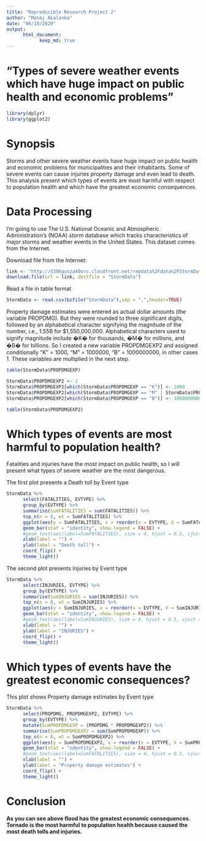 ---
title: "Reproducible Research Project 2"
author: "Manoj Akalanka"
date: "06/18/2020"
output: 
      html_document: 
            keep_md: true
---
# "Types of severe weather events which have huge impact on public health and economic problems"

```{r library,  include=FALSE}
library(dplyr)
library(ggplot2)
```

# Synopsis

Storms and other severe weather events have huge impact on public health and economic problems for municipalities and their inhabitants. Some of severe events can cause injuries property damage and even lead to death. This analysis present which types of events are most harmful with respect to population health and which have the greatest economic consequences.

# Data Processing

I'm going to use The U.S. National Oceanic and Atmospheric Administration's (NOAA) storm database which tracks characteristics of major storms and weather events in the United States. This dataset comes from the Internet. 



Download file from the Internet:
```{r, eval=FALSE, cache=TRUE}
link <- "http://d396qusza40orc.cloudfront.net/repdata%2Fdata%2FStormData.csv.bz2"
download.file(url = link, destfile = "StormData")
```

Read a file in table format
```{r, echo=TRUE, cache=TRUE}
StormData <- read.csv(bzfile("StormData"),sep = ",",header=TRUE)
```

Property damage estimates were entered as actual dollar amounts (the variable PROPDMG). But they were rounded to three significant digits, followed by an alphabetical character signifying the magnitude of the number, i.e., 1.55B for $1,550,000,000. Alphabetical characters used to signify magnitude include �K� for thousands, �M� for millions, and �B� for billions. So I created a new variable PROPDMGEXP2 and assigned conditionally "K" = 1000, "M" = 1000000, "B" = 1000000000, in other cases 1. These variables are multiplied in the next step.

```{r, echo=TRUE}
table(StormData$PROPDMGEXP)

StormData$PROPDMGEXP2 <- 1
StormData$PROPDMGEXP2[which(StormData$PROPDMGEXP == "K")] <- 1000
StormData$PROPDMGEXP2[which(StormData$PROPDMGEXP == "M" | StormData$PROPDMGEXP == "m")] <- 1000000
StormData$PROPDMGEXP2[which(StormData$PROPDMGEXP == "B")] <- 1000000000
```

```{r, echo=TRUE}
table(StormData$PROPDMGEXP2)
```

# Which types of events are most harmful to population health?

Fatalities and injuries have the most impact on public health, so I will present what types of severe weather are the most dangerous.


The first plot presents a Death toll by Event type

```{r, echo=TRUE}
StormData %>%
      select(FATALITIES, EVTYPE) %>%
      group_by(EVTYPE) %>%
      summarise(SumFATALITIES = sum(FATALITIES)) %>%
      top_n(n = 8, wt = SumFATALITIES) %>%
      ggplot(aes(y = SumFATALITIES, x = reorder(x = EVTYPE, X = SumFATALITIES), fill=EVTYPE))+
      geom_bar(stat = "identity", show.legend = FALSE) +
      #geom_text(aes(label=SumFATALITIES), size = 4, hjust = 0.5, vjust = -0.1) +
      xlab(label = "") +
      ylab(label = "Death toll") +
      coord_flip() +
      theme_light()
```

The second plot presents Injuries by Event type

```{r, echo=TRUE}
StormData %>%
      select(INJURIES, EVTYPE) %>%
      group_by(EVTYPE) %>%
      summarise(SumINJURIES = sum(INJURIES)) %>%
      top_n(n = 8, wt = SumINJURIES) %>%
      ggplot(aes(y = SumINJURIES, x = reorder(x = EVTYPE, X = SumINJURIES), fill=EVTYPE))+
      geom_bar(stat = "identity", show.legend = FALSE) +
      #geom_text(aes(label=SumINJURIES), size = 4, hjust = 0.5, vjust = -0.1) +
      xlab(label = "") +
      ylab(label = "INJURIES") +
      coord_flip() +
      theme_light()
```

# Which types of events have the greatest economic consequences?

This plot shows Property damage estimates by Event type

```{r, echo=TRUE}
StormData %>%
      select(PROPDMG, PROPDMGEXP2, EVTYPE) %>%
      group_by(EVTYPE) %>%
      mutate(SumPROPDMGEXP = (PROPDMG * PROPDMGEXP2)) %>%
      summarise(SumPROPDMGEXP2 = sum(SumPROPDMGEXP)) %>%
      top_n(n = 8, wt = SumPROPDMGEXP2) %>%
      ggplot(aes(y = SumPROPDMGEXP2, x = reorder(x = EVTYPE, X = SumPROPDMGEXP2), fill=EVTYPE))+
      geom_bar(stat = "identity", show.legend = FALSE) +
      #geom_text(aes(label=SumFATALITIES), size = 4, hjust = 0.5, vjust = -0.1) +
      xlab(label = "") +
      ylab(label = "Property damage estimates") +
      coord_flip() +
      theme_light()

```

# Conclusion

#### As you can see above flood has the greatest economic consequences. Tornado is the most harmful to population health because caused the most death tolls and injuries.


